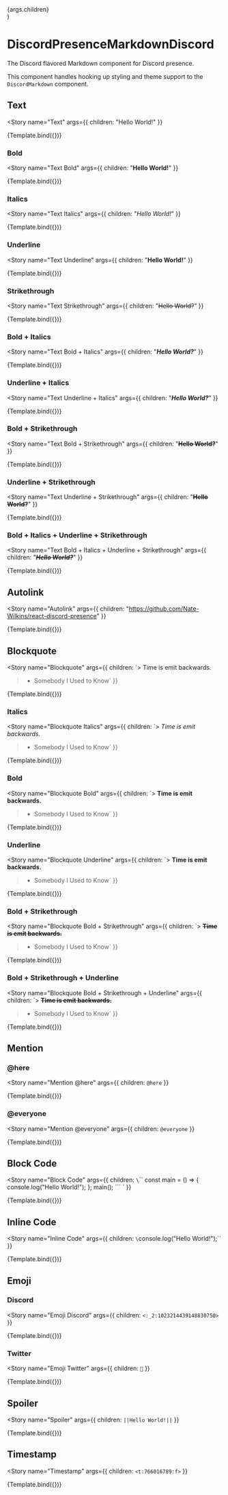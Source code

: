 
<Meta title="Markdown" component={DiscordPresenceMarkdownDiscord} />

  <div style={{ fontSize: '16px' }}>
    <ThemeDiscordPresence
      classes={DiscordPresenceClassesDefault}
      theme={{ primary: '#ffffff', accent: '#333333', }}
    >
      <DiscordPresenceMarkdownDiscord>
        {args.children}
      </DiscordPresenceMarkdownDiscord>
    </ThemeDiscordPresence>
  </div>
)

# DiscordPresenceMarkdownDiscord

The Discord flavored Markdown component for Discord presence.

This component handles hooking up styling and theme support to the `DiscordMarkdown` component.

## Text

<Story
  name="Text"
  args={{
    children: "Hello World!"
  }}
>
  {Template.bind({})}
</Story>

### Bold

<Story
  name="Text Bold"
  args={{
    children: "**Hello World!**"
  }}
>
  {Template.bind({})}
</Story>

### Italics

<Story
  name="Text Italics"
  args={{
    children: "*Hello World!*"
  }}
>
  {Template.bind({})}
</Story>

### Underline

<Story
  name="Text Underline"
  args={{
    children: "__Hello World!__"
  }}
>
  {Template.bind({})}
</Story>

### Strikethrough

<Story
  name="Text Strikethrough"
  args={{
    children: "~~Hello World?~~"
  }}
>
  {Template.bind({})}
</Story>

### Bold + Italics

<Story
  name="Text Bold + Italics"
  args={{
    children: "***Hello World?***"
  }}
>
  {Template.bind({})}
</Story>

### Underline + Italics

<Story
  name="Text Underline + Italics"
  args={{
    children: "__*Hello World?*__"
  }}
>
  {Template.bind({})}
</Story>

### Bold + Strikethrough

<Story
  name="Text Bold + Strikethrough"
  args={{
    children: "~~**Hello World?**~~"
  }}
>
  {Template.bind({})}
</Story>

### Underline + Strikethrough

<Story
  name="Text Underline + Strikethrough"
  args={{
    children: "~~__Hello World?__~~"
  }}
>
  {Template.bind({})}
</Story>

### Bold + Italics + Underline + Strikethrough

<Story
  name="Text Bold + Italics + Underline + Strikethrough"
  args={{
    children: "~~__***Hello World?***__~~"
  }}
>
  {Template.bind({})}
</Story>

## Autolink

<Story
  name="Autolink"
  args={{
    children: "https://github.com/Nate-Wilkins/react-discord-presence"
  }}
>
  {Template.bind({})}
</Story>

## Blockquote

<Story
  name="Blockquote"
  args={{
    children: `> Time is emit backwards.
> - Somebody I Used to Know`
  }}
>
  {Template.bind({})}
</Story>

### Italics

<Story
  name="Blockquote Italics"
  args={{
    children: `> *Time is emit backwards.*
> - Somebody I Used to Know`
  }}
>
  {Template.bind({})}
</Story>

### Bold

<Story
  name="Blockquote Bold"
  args={{
    children: `> **Time is emit backwards.**
> - Somebody I Used to Know`
  }}
>
  {Template.bind({})}
</Story>

### Underline

<Story
  name="Blockquote Underline"
  args={{
    children: `> __Time is emit backwards.__
> - Somebody I Used to Know`
  }}
>
  {Template.bind({})}
</Story>

### Bold + Strikethrough

<Story
  name="Blockquote Bold + Strikethrough"
  args={{
    children: `> ~~**Time is emit backwards.**~~
> - Somebody I Used to Know`
  }}
>
  {Template.bind({})}
</Story>

### Bold + Strikethrough + Underline

<Story
  name="Blockquote Bold + Strikethrough + Underline"
  args={{
    children: `> ~~__**Time is emit backwards.**__~~
> - Somebody I Used to Know`
  }}
>
  {Template.bind({})}
</Story>

## Mention

### @here

<Story
  name="Mention @here"
  args={{
    children: `@here`
  }}
>
  {Template.bind({})}
</Story>

### @everyone

<Story
  name="Mention @everyone"
  args={{
    children: `@everyone`
  }}
>
  {Template.bind({})}
</Story>

## Block Code

<Story
  name="Block Code"
  args={{
    children: `\`\`\`
const main = () => {
  console.log("Hello World!");
};
main();
\`\`\`
`
  }}
>
  {Template.bind({})}
</Story>

## Inline Code

<Story
  name="Inline Code"
  args={{
    children: `\`console.log("Hello World!");\``
  }}
>
  {Template.bind({})}
</Story>

## Emoji

### Discord

<Story
  name="Emoji Discord"
  args={{
    children: `<:_2:1023214439148830750>`
  }}
>
  {Template.bind({})}
</Story>

### Twitter

<Story
  name="Emoji Twitter"
  args={{
    children: `🦆`
  }}
>
  {Template.bind({})}
</Story>

## Spoiler

<Story
  name="Spoiler"
  args={{
    children: `||Hello World!||`
  }}
>
  {Template.bind({})}
</Story>

## Timestamp

<Story
  name="Timestamp"
  args={{
    children: `<t:766016789:f>`
  }}
>
  {Template.bind({})}
</Story>
